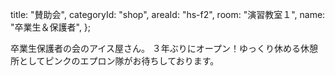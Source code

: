   title: "賛助会",
  categoryId: "shop",
  areaId: "hs-f2",
  room: "演習教室１",
  name: "卒業生＆保護者",
};

卒業生保護者の会のアイス屋さん。
３年ぶりにオープン！ゆっくり休める休憩所としてピンクのエプロン隊がお待ちしております。
